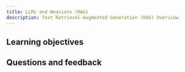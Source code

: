 ```yaml
---
title: LLMs and Weaviate (RAG)
description: Text Retrieval-Augmented Generation (RAG) Overview
---
```

<!-- Like a subject number (e.g. CS101) -->

<!-- Provide context for this course, in addition to the concrete learning goals and outcomes. Why would someone want to do this unit? -->

<!-- :::warning TODO
Intro video here
::: -->

## <i class="fa-solid fa-bullseye-arrow"></i> Learning objectives


<!-- Replace unitName with name from `unitData.js` - will pull in learning goals and outcomes -->
<LearningGoals unitName="text_rag"/>

## Questions and feedback


<DocsFeedback/>
